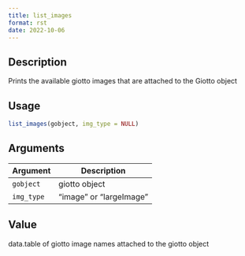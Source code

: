 ```yaml
--- 
title: list_images 
format: rst 
date: 2022-10-06 
--- 
```


## Description

Prints the available giotto images that are attached to the Giotto object


## Usage

```r
list_images(gobject, img_type = NULL)
```


## Arguments

Argument      |Description
------------- |----------------
`gobject`     |     giotto object
`img_type`     |     "image" or "largeImage"


## Value

data.table of giotto image names attached to the giotto object


